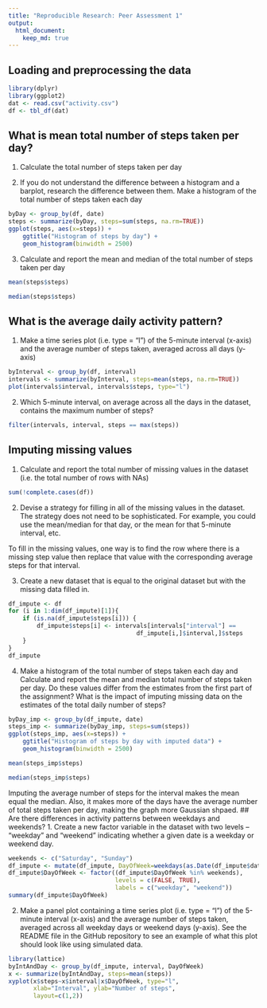 ```yaml
---
title: "Reproducible Research: Peer Assessment 1"
output: 
  html_document:
    keep_md: true
---
```



## Loading and preprocessing the data
```r
library(dplyr)
library(ggplot2)
dat <- read.csv("activity.csv")
df <- tbl_df(dat)
```

## What is mean total number of steps taken per day?
1. Calculate the total number of steps taken per day

2. If you do not understand the difference between a histogram and a barplot, research the difference between them. Make a histogram of the total number of steps taken each day
```r
byDay <- group_by(df, date)
steps <- summarize(byDay, steps=sum(steps, na.rm=TRUE))
ggplot(steps, aes(x=steps)) + 
    ggtitle("Histogram of steps by day") +
    geom_histogram(binwidth = 2500)
```


3. Calculate and report the mean and median of the total number of steps taken per day
```r
mean(steps$steps)
```
```r
median(steps$steps)
```


## What is the average daily activity pattern?
1. Make a time series plot (i.e. type = "l") of the 5-minute interval (x-axis) and the average number of steps taken, averaged across all days (y-axis)
```r
byInterval <- group_by(df, interval)
intervals <- summarize(byInterval, steps=mean(steps, na.rm=TRUE))
plot(intervals$interval, intervals$steps, type="l")
```

2. Which 5-minute interval, on average across all the days in the dataset, contains the maximum number of steps?
```r
filter(intervals, interval, steps == max(steps))
```

## Imputing missing values
1. Calculate and report the total number of missing values in the dataset (i.e. the total number of rows with NAs)
```r
sum(!complete.cases(df))
```

2. Devise a strategy for filling in all of the missing values in the dataset. The strategy does not need to be sophisticated. For example, you could use the mean/median for that day, or the mean for that 5-minute interval, etc.

To fill in the missing values, one way is to find the row where there is a missing step value then replace that value with the corresponding average steps for that interval.

3. Create a new dataset that is equal to the original dataset but with the missing data filled in.
```r
df_impute <- df
for (i in 1:dim(df_impute)[1]){
    if (is.na(df_impute$steps[i])) {
        df_impute$steps[i] <- intervals[intervals["interval"] == 
                                    df_impute[i,]$interval,]$steps
    }
}
df_impute

```

4. Make a histogram of the total number of steps taken each day and Calculate and report the mean and median total number of steps taken per day. Do these values differ from the estimates from the first part of the assignment? What is the impact of imputing missing data on the estimates of the total daily number of steps?
```r
byDay_imp <- group_by(df_impute, date)
steps_imp <- summarize(byDay_imp, steps=sum(steps))
ggplot(steps_imp, aes(x=steps)) + 
    ggtitle("Histogram of steps by day with imputed data") +
    geom_histogram(binwidth = 2500)
```
```r
mean(steps_imp$steps)
```
```r
median(steps_imp$steps)
```
Imputing the average number of steps for the interval makes the mean equal the median. Also, it makes more of the days have the average number of total steps taken per day, making the graph more Gaussian shpaed.
## Are there differences in activity patterns between weekdays and weekends?
1. Create a new factor variable in the dataset with two levels – “weekday” and “weekend” indicating whether a given date is a weekday or weekend day.
```r
weekends <- c("Saturday", "Sunday")
df_impute <- mutate(df_impute, DayOfWeek=weekdays(as.Date(df_impute$date)))
df_impute$DayOfWeek <- factor((df_impute$DayOfWeek %in% weekends),
                              levels = c(FALSE, TRUE),
                              labels = c("weekday", "weekend"))
summary(df_impute$DayOfWeek)
```

2. Make a panel plot containing a time series plot (i.e. type = "l") of the 5-minute interval (x-axis) and the average number of steps taken, averaged across all weekday days or weekend days (y-axis). See the README file in the GitHub repository to see an example of what this plot should look like using simulated data.
```r
library(lattice)
byIntAndDay <- group_by(df_impute, interval, DayOfWeek)
x <- summarize(byIntAndDay, steps=mean(steps))
xyplot(x$steps~x$interval|x$DayOfWeek, type="l",
       xlab="Interval", ylab="Number of steps",
       layout=c(1,2))
```
